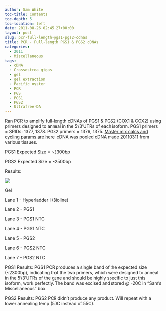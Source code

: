 ```yaml
---
author: Sam White
toc-title: Contents
toc-depth: 5
toc-location: left
date: 2011-08-26 02:45:27+00:00
layout: post
slug: pcr-full-length-pgs1-pgs2-cdnas
title: PCR - Full-length PGS1 & PGS2 cDNAs
categories:
  - 2011
  - Miscellaneous
tags:
  - cDNA
  - Crassostrea gigas
  - gel
  - gel extraction
  - Pacific oyster
  - PCR
  - PGS
  - PGS1
  - PGS2
  - Ultrafree-DA
---
```


Ran PCR to amplify full-length cDNAs of PGS1 & PGS2 (COX1 & COX2) using primers designed to anneal in the 5'/3'UTRs of each isoform. PGS1 primers = SRIDs: 1377, 1378. PGS2 primers = 1376, 1375. [Master mix calcs and cycling params are here](https://eagle.fish.washington.edu/Arabidopsis/Notebook%20Workup%20Files/20110825-01.jpg). cDNA was pooled cDNA made [20110311](/Sam%27s+Working+Notebook+Jan+2011+-+March+2011#sjw20110311) from various tissues.

PGS1 Expected Size = ~2300bp

PGS2 Expected Size = ~2500bp

Results:

![](https://eagle.fish.washington.edu/Arabidopsis/20110825-01.jpg)

Gel

Lane 1 - Hyperladder I (Bioline)

Lane 2 - PGS1

Lane 3 - PGS1 NTC

Lane 4 - PGS1 NTC

Lane 5 - PGS2

Lane 6 - PGS2 NTC

Lane 7 - PGS2 NTC

PGS1 Results: PGS1 PCR produces a single band of the expected size (~2300bp), indicating that the two primers, which were designed to anneal in the 5'/3'UTRs of the gene and should be highly specific to just this isoform, work perfectly. The band was excised and stored @ -20C in "Sam's Miscellaneous" box.

PGS2 Results: PGS2 PCR didn't produce any product. Will repeat with a lower annealing temp (50C instead of 55C).
